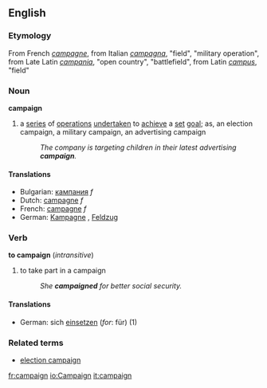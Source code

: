 ==English==

===Etymology===
From French ''[[campagne]]'', from Italian ''[[campagna]]'', "field", "military operation", from Late Latin ''[[campania]]'', "open country", "battlefield", from Latin ''[[campus]]'', "field"

===Noun===
'''campaign'''
# a [[series]] of [[operation]]s [[undertaken]] to [[achieve]] a [[set]] [[goal]]; as, an election campaign, a military campaign, an advertising campaign
#:''The company is targeting children in their latest advertising '''campaign'''.''
====Translations====
*Bulgarian: [[кампания]] ''f''
*Dutch: [[campagne]] ''f''
*French: [[campagne]] ''f''
*German: [[Kampagne]] {{f}}, [[Feldzug]] {{m}}

===Verb===
'''to campaign''' (''intransitive'')
# to take part in a campaign
#:''She '''campaigned''' for better social security.''
====Translations====
*German: sich [[einsetzen]] (''for'': für) (1)

===Related terms===
*[[election campaign]]

[[fr:campaign]]
[[io:Campaign]]
[[it:campaign]]